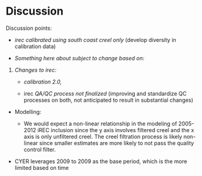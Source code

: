 \clearpage

# Discussion

Discussion points:

-   *irec calibrated using south coast creel only* (develop diversity in calibration data)



-   *Something here about subject to change based on:*

1.  *Changes to irec:*
    -   *calibration 2.0,*

    -   irec *QA/QC process not finalized* (improving and standardize QC processes on both, not anticipated to result in substantial changes)

-   Modelling:

    -   We would expect a non-linear relationship in the modeling of 2005-2012 iREC inclusion since the y axis involves filtered creel and the x axis is only unfiltered creel. The creel filtration process is likely non-linear since smaller estimates are more likely to not pass the quality control filter.

- CYER leverages 2009 to 2009 as the base period, which is the more limited based on time